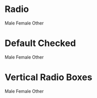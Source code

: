 
<Meta title="MDX/Radio" component={Radio} />

# Radio

<Preview withToolbar>
  <Story name="Radio">
    <Stack spacing={3} type="HORIZONTAL">
      <Label>
        <Radio id="gender-h" name="gender-h" value="Male" />
        Male
      </Label>
      <Label>
        <Radio id="gender-h" name="gender-h" value="Female" />
        Female
      </Label>
      <Label>
        <Radio id="gender-h" name="gender-h" value="Other" />
        Other
      </Label>
    </Stack>
  </Story>
</Preview>

# Default Checked

<Preview withToolbar>
  <Story name="Horizontal Radio Boxes">
    <Stack spacing={3} type="HORIZONTAL">
      <Label>
        <Radio id="gender-hz" name="gender-hz" value="Male" />
        Male
      </Label>
      <Label>
        <Radio id="gender-hz" name="gender-hz" value="Female" defaultChecked />
        Female
      </Label>
      <Label>
        <Radio id="gender-hz" name="gender-hz" value="Other" />
        Other
      </Label>
    </Stack>
  </Story>
</Preview>

# Vertical Radio Boxes

<Preview withToolbar>
  <Story name="Vertical Radio Boxes">
    <Stack spacing={3}>
      <Label>
        <Radio id="gender-y" name="gender-y" value="Male" defaultChecked />
        Male
      </Label>
      <Label>
        <Radio id="gender-y" name="gender-y" value="Female" />
        Female
      </Label>
      <Label>
        <Radio id="gender-y" name="gender-y" value="Other" />
        Other
      </Label>
    </Stack>
  </Story>
</Preview>
